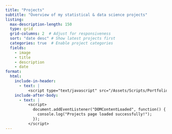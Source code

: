 ```yaml
---
title: "Projects"
subtitle: "Overview of my statistical & data science projects"
listing:
  max-description-length: 150
  type: grid
  grid-columns: 2  # Adjust for responsiveness
  sort: "date desc" # Show latest projects first
  categories: true  # Enable project categories
  fields: 
    - image
    - title
    - description
    - date
format:
  html:
    include-in-header: 
      - text: |
          <script type="text/javascript" src="/Assets/Scripts/Portfolio/new-banner.js"></script>
    include-after-body:
      - text: |
          <script>
            document.addEventListener("DOMContentLoaded", function() {
              console.log("Projects page loaded successfully!");
            });
          </script>
---
```


